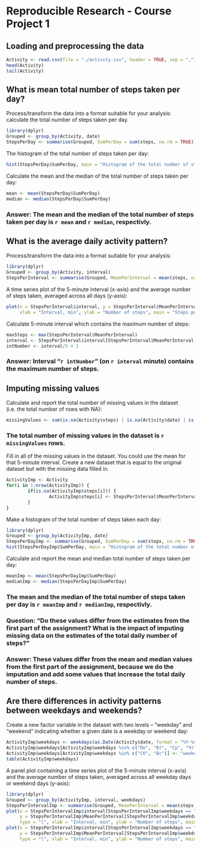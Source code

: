 # Reproducible Research - Course Project 1

## Loading and preprocessing the data
```{r loadData, echo = TRUE}
Activity <- read.csv(file = "./activity.csv", header = TRUE, sep = ",")
head(Activity)
tail(Activity)
```

## What is mean total number of steps taken per day?
Process/transform the data into a format suitable for your analysis: calculate the total number of steps taken per day.
```{r stepsPerDay, echo = TRUE, results = "hide"}
library(dplyr)
Grouped <- group_by(Activity, date)
StepsPerDay <- summarise(Grouped, SumPerDay = sum(steps, na.rm = TRUE))
```

The histogram of the total number of steps taken per day:
```{r plotHist, fig.width = 10, echo = TRUE}
hist(StepsPerDay$SumPerDay, main = "Histogram of the total number of steps taken each day", xlab = "Number of steps")
```
Calculate the mean and the median of the total number of steps taken per day:
```{r meanAndMedian, echo = TRUE}
mean <- mean(StepsPerDay$SumPerDay)
median <- median(StepsPerDay$SumPerDay)
```
### Answer: The mean and the median of the total number of steps taken per day is `r mean` and `r median`, respectivly.

## What is the average daily activity pattern?
Process/transform the data into a format suitable for your analysis:
```{r stepsPerInterval, echo = TRUE, results = "hide"}
library(dplyr)
Grouped <- group_by(Activity, interval)
StepsPerInterval <- summarise(Grouped, MeanPerInterval = mean(steps, na.rm = TRUE))
```
A time series plot of the 5-minute interval (x-axis) and the average number of steps taken, averaged across all days (y-axis):
```{r plotIntervals, fig.width = 10, echo = TRUE}
plot(x = StepsPerInterval$interval, y = StepsPerInterval$MeanPerInterval, type = "l",
     xlab = "Interval, min", ylab = "Number of steps", main = "Steps per interval")
```
Calculate 5-minute interval which contains the maximum number of steps:
```{r intWithMaxSteps, echo = TRUE}
maxSteps <- max(StepsPerInterval$MeanPerInterval)
interval <- StepsPerInterval$interval[StepsPerInterval$MeanPerInterval == maxSteps]
intNumber <- interval/5 + 1
```
### Answer: Interval "`r intNumber`" (on `r interval` minute) contains the maximum number of steps.

## Imputing missing values
Calculate and report the total number of missing values in the dataset (i.e. the total number of rows with NA):
```{r missingValues, echo = TRUE}
missingValues <- sum(is.na(Activity$steps) | is.na(Activity$date) | is.na(Activity$interval))
```
### The total number of missing values in the dataset is `r missingValues` rows.

Fill in all of the missing values in the dataset. You could use the mean for that 5-minute interval. Create a new dataset that is equal to the original dataset but with the missing data filled in.
```{r imputation, echo = TRUE}
ActivityImp <- Activity
for(i in 1:nrow(ActivityImp)) {
        if(is.na(ActivityImp$steps[i])) {
                ActivityImp$steps[i] <- StepsPerInterval$MeanPerInterval[StepsPerInterval$interval == ActivityImp$interval[i]]
        }
}
```
Make a histogram of the total number of steps taken each day:
```{r plotHist-2, fig.width = 10, echo = TRUE}
library(dplyr)
Grouped <- group_by(ActivityImp, date)
StepsPerDayImp <- summarise(Grouped, SumPerDay = sum(steps, na.rm = TRUE))
hist(StepsPerDayImp$SumPerDay, main = "Histogram of the total number of steps taken each day", xlab = "Number of steps")
```
Calculate and report the mean and median total number of steps taken per day:
```{r meanAndMedian-2, echo = TRUE}
meanImp <- mean(StepsPerDayImp$SumPerDay)
medianImp <- median(StepsPerDayImp$SumPerDay)
```
### The mean and the median of the total number of steps taken per day is `r meanImp` and `r medianImp`, respectivly.
### Question: "Do these values differ from the estimates from the first part of the assignment? What is the impact of imputing missing data on the estimates of the total daily number of steps?"
### Answer: These values differ from the mean and median values from the first part of the assignment, because we do the imputation and add some values that increase the total daily number of steps.

## Are there differences in activity patterns between weekdays and weekends?
Create a new factor variable in the dataset with two levels – “weekday” and “weekend” indicating whether a given date is a weekday or weekend day:
```{r addWeekdays, echo = TRUE}
ActivityImp$weekdays <- weekdays(as.Date(Activity$date, format = "%Y-%m-%d"), abbreviate = TRUE)
ActivityImp$weekdays[ActivityImp$weekdays %in% c("Пн", "Вт", "Ср", "Чт", "Пт")] <- "weekday"
ActivityImp$weekdays[ActivityImp$weekdays %in% c("Сб", "Вс")] <- "weekend"
table(ActivityImp$weekdays)
```
A panel plot containing a time series plot of the 5-minute interval (x-axis) and the average number of steps taken, averaged across all weekday days or weekend days (y-axis):
```{r plotIntervals-2, fig.width = 10, echo = TRUE}
library(dplyr)
Grouped <- group_by(ActivityImp, interval, weekdays)
StepsPerIntervalImp <- summarise(Grouped, MeanPerInterval = mean(steps))
plot(x = StepsPerIntervalImp$interval[StepsPerIntervalImp$weekdays == "weekday"],
     y = StepsPerIntervalImp$MeanPerInterval[StepsPerIntervalImp$weekdays == "weekday"], col = "dark green",
     type = "l", xlab = "Interval, min", ylab = "Number of steps", main = "Steps per interval for weekdays")
plot(x = StepsPerIntervalImp$interval[StepsPerIntervalImp$weekdays == "weekend"],
     y = StepsPerIntervalImp$MeanPerInterval[StepsPerIntervalImp$weekdays == "weekend"], col = "dark blue",
     type = "l", xlab = "Interval, min", ylab = "Number of steps", main = "Steps per interval for weekends")
```







